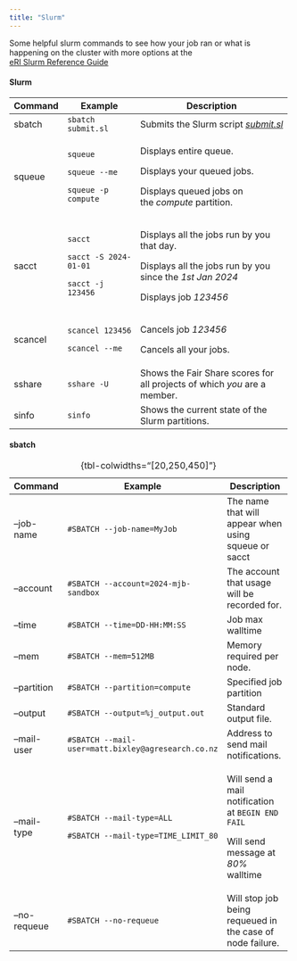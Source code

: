 ```yaml
---
title: "Slurm"
---
```


Some helpful slurm commands to see how your job ran or what is happening on the cluster with more options at the \
[eRI Slurm Reference Guide](https://nznesi.atlassian.net/wiki/spaces/eRI/pages/3010363404/Slurm+Reference+Guide)

#### Slurm

+------------+-----------------------+------------------------------------------------------------------------------+
| Command    | Example               | Description                                                                  |
+============+=======================+==============================================================================+
| sbatch     | `sbatch submit.sl`    | Submits the Slurm script [*submit.sl*](http://submit.sl/ "http://submit.sl") |
+------------+-----------------------+------------------------------------------------------------------------------+
| squeue     | `squeue`              | Displays entire queue.                                                       |
|            |                       |                                                                              |
|            | `squeue --me`         | Displays your queued jobs.                                                   |
|            |                       |                                                                              |
|            | `squeue -p compute`   | Displays queued jobs on the *compute* partition.                             |
+------------+-----------------------+------------------------------------------------------------------------------+
| sacct      | `sacct`               | Displays all the jobs run by you that day.                                   |
|            |                       |                                                                              |
|            | `sacct -S 2024-01-01` | Displays all the jobs run by you since the *1st Jan 2024*                    |
|            |                       |                                                                              |
|            | `sacct -j 123456`     | Displays job *123456*                                                        |
+------------+-----------------------+------------------------------------------------------------------------------+
| scancel    | `scancel 123456`      | Cancels job *123456*                                                         |
|            |                       |                                                                              |
|            | `scancel --me`        | Cancels all your jobs.                                                       |
+------------+-----------------------+------------------------------------------------------------------------------+
| sshare     | `sshare -U`           | Shows the Fair Share scores for all projects of which *you* are a member.    |
+------------+-----------------------+------------------------------------------------------------------------------+
| sinfo      | `sinfo`               | Shows the current state of the Slurm partitions.                             |
+------------+-----------------------+------------------------------------------------------------------------------+

#### sbatch

+--------------+----------------------------------------------------+-----------------------------------------------------------+
| Command      | Example                                            | Description                                               |
+==============+====================================================+===========================================================+
| --job-name   | `#SBATCH --job-name=MyJob`                         | The name that will appear when using squeue or sacct      |
+--------------+----------------------------------------------------+-----------------------------------------------------------+
| --account    | `#SBATCH --account=2024-mjb-sandbox`               | The account that usage will be recorded for.              |
+--------------+----------------------------------------------------+-----------------------------------------------------------+
| --time       | `#SBATCH --time=DD-HH:MM:SS`                       | Job max walltime\                                         |
+--------------+----------------------------------------------------+-----------------------------------------------------------+
| --mem        | `#SBATCH --mem=512MB`                              | Memory required per node.                                 |
+--------------+----------------------------------------------------+-----------------------------------------------------------+
| --partition  | `#SBATCH --partition=compute`                      | Specified job partition                                   |
+--------------+----------------------------------------------------+-----------------------------------------------------------+
| --output     | `#SBATCH --output=%j_output.out`                   | Standard output file.                                     |
+--------------+----------------------------------------------------+-----------------------------------------------------------+
| --mail-user  | `#SBATCH --mail-user=matt.bixley@agresearch.co.nz` | Address to send mail notifications.                       |
+--------------+----------------------------------------------------+-----------------------------------------------------------+
| --mail-type  | `#SBATCH --mail-type=ALL`                          | Will send a mail notification at `BEGIN END FAIL`         |
|              |                                                    |                                                           |
|              | `#SBATCH --mail-type=TIME_LIMIT_80`                | Will send message at *80%* walltime                       |
+--------------+----------------------------------------------------+-----------------------------------------------------------+
| --no-requeue | `#SBATCH --no-requeue`\                            | Will stop job being requeued in the case of node failure. |
+--------------+----------------------------------------------------+-----------------------------------------------------------+

: {tbl-colwidths="\[20,250,450\]"}
